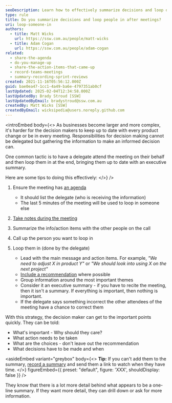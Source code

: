 ```yaml
---
seoDescription: Learn how to effectively summarize decisions and loop decision-makers into meetings with an executive summary for quick action.
type: rule
title: Do you summarize decisions and loop people in after meetings?
uri: loop-someone-in
authors:
  - title: Matt Wicks
    url: https://ssw.com.au/people/matt-wicks
  - title: Adam Cogan
    url: https://ssw.com.au/people/adam-cogan
related:
  - share-the-agenda
  - do-you-manage-up
  - share-the-action-items-that-came-up
  - record-teams-meetings
  - summary-recording-sprint-reviews
created: 2021-11-16T05:56:12.000Z
guid: bae0ea47-1cc1-4a49-ba6e-4797351ab0cf
lastUpdated: 2025-02-04T12:34:58.000Z
lastUpdatedBy: Brady Stroud [SSW]
lastUpdatedByEmail: bradystroud@ssw.com.au
createdBy: Matt Wicks [SSW]
createdByEmail: wicksipedia@users.noreply.github.com
---
```

<introEmbed
  body={<>
As businesses become larger and more complex, it's harder for the decision makers to keep up to date with every product change or be in every meeting. Responsibilities for decision making cannot be delegated but gathering the information to make an informed decision can.

One common tactic is to have a delegate attend the meeting on their behalf and then loop them in at the end, bringing them up to date with an executive summary.

Here are some tips to doing this effectively:
  </>}
/>
1. Ensure the meeting has [an agenda](/share-the-agenda)
   * It should list the delegate (who is receiving the information)
   * The last 5 minutes of the meeting will be used to loop in someone else

2. [Take notes during the meeting](/share-the-action-items-that-came-up)

3. Summarize the info/action items with the other people on the call

4. Call up the person you want to loop in

5. Loop them in (done by the delegate)
   * Lead with the main message and action items. For example, _"We need to adjust X in product Y"_ or _"We should look into using X on the next project"_
   * [Include a recommendation](/do-you-manage-up) where possible
   * Group information around the most important themes
   * Consider it an executive summary - if you have to recite the meeting, then it isn't a summary. If everything is important, then nothing is important.
   * If the delegate says something incorrect the other attendees of the meeting have a chance to correct them

With this strategy, the decision maker can get to the important points quickly. They can be told:

* What's important - Why should they care?
* What action needs to be taken
* What are the choices - don't leave out the recommendation
* What decisions have to be made and when

<asideEmbed
  variant="greybox"
  body={<>
    **Tip:** If you can't add them to the summary, [record a summary](/record-teams-meetings) and send them a link to watch when they have time.
  </>}
  figureEmbed={{
    preset: "default",
    figure: 'XXX',
    shouldDisplay: false
  }}
/>

They know that there is a lot more detail behind what appears to be a one-line summary. If they want more detail, they can drill down or ask for more information.
